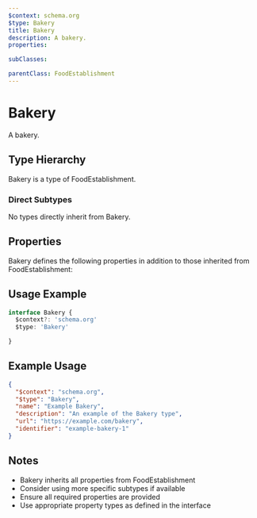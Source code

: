 ```yaml
---
$context: schema.org
$type: Bakery
title: Bakery
description: A bakery.
properties:

subClasses:

parentClass: FoodEstablishment
---
```


# Bakery

A bakery.

## Type Hierarchy

Bakery is a type of FoodEstablishment.

### Direct Subtypes

No types directly inherit from Bakery.

## Properties

Bakery defines the following properties in addition to those inherited from FoodEstablishment:



## Usage Example

```typescript
interface Bakery {
  $context?: 'schema.org'
  $type: 'Bakery'

}
```

## Example Usage

```json
{
  "$context": "schema.org",
  "$type": "Bakery",
  "name": "Example Bakery",
  "description": "An example of the Bakery type",
  "url": "https://example.com/bakery",
  "identifier": "example-bakery-1"
}
```

## Notes

- Bakery inherits all properties from FoodEstablishment
- Consider using more specific subtypes if available
- Ensure all required properties are provided
- Use appropriate property types as defined in the interface
